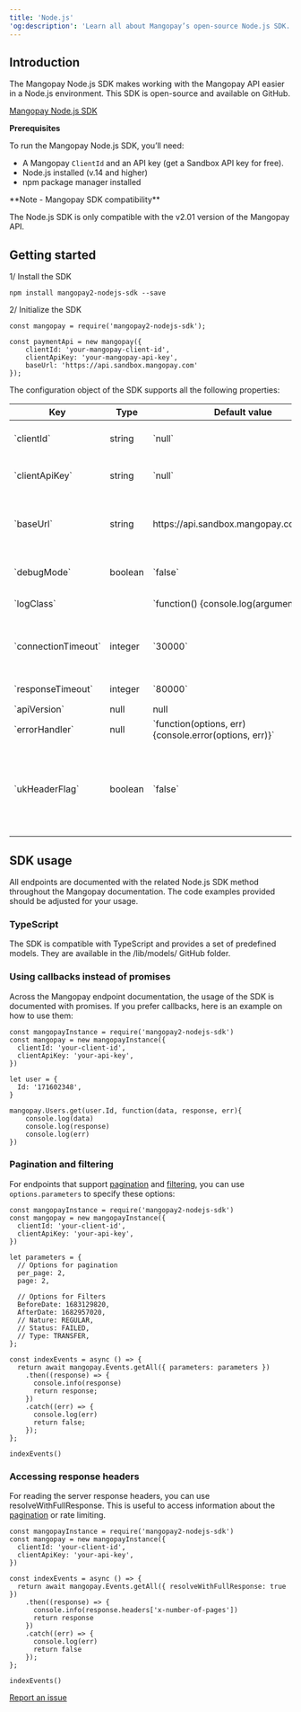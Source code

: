 ```yaml
---
title: 'Node.js'  
'og:description': 'Learn all about Mangopay’s open-source Node.js SDK.'  
---
```


## Introduction  

The Mangopay Node.js SDK makes working with the Mangopay API easier in a Node.js environment. This SDK is open-source and available on GitHub.  

<a href="#" class="btn Primary normal">Mangopay Node.js SDK</a>  

<Info>  

**Prerequisites**  

To run the Mangopay Node.js SDK, you’ll need:  
- A Mangopay `ClientId` and an API key (get a Sandbox API key for free).  
- Node.js installed (v.14 and higher)  
- npm package manager installed
</Info>  

<Note>  
**Note - Mangopay SDK compatibility** 
  
The Node.js SDK is only compatible with the v2.01 version of the Mangopay API.  
</Note>  

## Getting started  

1/ Install the SDK  
```nodejs 
npm install mangopay2-nodejs-sdk --save 
```  

2/ Initialize the SDK  
```nodejs 
const mangopay = require('mangopay2-nodejs-sdk');

const paymentApi = new mangopay({
    clientId: 'your-mangopay-client-id',
    clientApiKey: 'your-mangopay-api-key',
    baseUrl: 'https://api.sandbox.mangopay.com'
});
```  

The configuration object of the SDK supports all the following properties:

<table class="html-table">
    <thead>
        <tr>
            <th class="header">Key</th>
            <th class="header">Type</th>
            <th class="header">Default value</th>
            <th class="header">Description</th>
        </tr>
    </thead>
    <tbody>
        <tr>
            <td class="content">`clientId`</td>
            <td class="content">string</td>
            <td class="content">`null`</td>
            <td class="content">Your Mangopay ClientId – can be found in the [Hub](https://hub.mangopay.com/).</td>
        </tr>
        <tr>
            <td class="content">`clientApiKey`</td>
            <td class="content">string</td>
            <td class="content">`null`</td>
            <td class="content">Your Mangopay API key – can be found in the [Hub](https://hub.mangopay.com/).</td>
        </tr>
        <tr>
            <td class="content">`baseUrl`</td>
            <td class="content">string</td>
            <td class="content">https://api.sandbox.mangopay.com/v2.01/</td>
            <td class="content">The API sandbox URL. Set to the sandbox environment by default. To enable production environment, set it to https://api.mangopay.com</td>
        </tr>
        <tr>
            <td class="content">`debugMode`</td>
            <td class="content">boolean</td>
            <td class="content">`false`</td>
            <td class="content">Activates the debug mode. Recommended only in Sandbox.</td>
        </tr>
        <tr>
            <td class="content">`logClass`</td>
            <td class="content"></td>
            <td class="content">`function() {console.log(arguments)}`</td>
            <td class="content">`function() {console.log(arguments)}`</td>
        </tr>
        <tr>
            <td class="content">`connectionTimeout`</td>
            <td class="content">integer</td>
            <td class="content">`30000`</td>
            <td class="content">Set the time to wait (in milliseconds) while trying to establish a connection before terminating the attempt and generating an error.</td>
        </tr>
        <tr>
            <td class="content">`responseTimeout`</td>
            <td class="content">integer</td>
            <td class="content">`80000`</td>
            <td class="content">Set response timeout limit (in milliseconds).</td>
        </tr>
        <tr>
            <td class="content">`apiVersion`</td>
            <td class="content">null</td>
            <td class="content">null</td>
            <td class="content">Deprecated</td>
        </tr>
        <tr>
            <td class="content">`errorHandler`</td>
            <td class="content">null</td>
            <td class="content">`function(options, err) {console.error(options, err)}`</td>
            <td class="content">Set a custom error handler.</td>
        </tr>
        <tr>
            <td class="content">`ukHeaderFlag`</td>
            <td class="content">boolean</td>
            <td class="content">`false`</td>
            <td class="content">Platforms that have contracted with Mangopay’s UK entity (MANGOPAY U.K. LIMITED) must include the following header in all requests. If you’re using an SDK, you need to set it to `true`.</td>
        </tr>
    </tbody>
</table>  

## SDK usage  

All endpoints are documented with the related Node.js SDK method throughout the Mangopay documentation. The code examples provided should be adjusted for your usage.  

### TypeScript  

The SDK is compatible with TypeScript and provides a set of predefined models. They are available in the /lib/models/ GitHub folder.  

### Using callbacks instead of promises  

Across the Mangopay endpoint documentation, the usage of the SDK is documented with promises. If you prefer callbacks, here is an example on how to use them:  
```nodejs 
const mangopayInstance = require('mangopay2-nodejs-sdk')
const mangopay = new mangopayInstance({
  clientId: 'your-client-id',
  clientApiKey: 'your-api-key',
})

let user = {
  Id: '171602348',
}

mangopay.Users.get(user.Id, function(data, response, err){
	console.log(data)
	console.log(response)
	console.log(err)
})
```  

### Pagination and filtering  

For endpoints that support <a href="">pagination</a> and <a href="">filtering</a>, you can use `options.parameters` to specify these options:

```nodejs 
const mangopayInstance = require('mangopay2-nodejs-sdk')
const mangopay = new mangopayInstance({
  clientId: 'your-client-id',
  clientApiKey: 'your-api-key',
})

let parameters = {
  // Options for pagination
  per_page: 2,
  page: 2,

  // Options for Filters
  BeforeDate: 1683129820,
  AfterDate: 1682957020,
  // Nature: REGULAR,
  // Status: FAILED,
  // Type: TRANSFER,
};

const indexEvents = async () => {
  return await mangopay.Events.getAll({ parameters: parameters })
    .then((response) => {
      console.info(response)
      return response;
    })
    .catch((err) => {
      console.log(err)
      return false;
    });
};

indexEvents()
```  

### Accessing response headers  

For reading the server response headers, you can use resolveWithFullResponse. This is useful to access information about the <a href="">pag<a href="">ination</a> o</a>r rate limiting.  
```nodejs 
const mangopayInstance = require('mangopay2-nodejs-sdk')
const mangopay = new mangopayInstance({
  clientId: 'your-client-id',
  clientApiKey: 'your-api-key',
})

const indexEvents = async () => {
  return await mangopay.Events.getAll({ resolveWithFullResponse: true })
    .then((response) => {
      console.info(response.headers['x-number-of-pages'])
      return response
    })
    .catch((err) => {
      console.log(err)
      return false
    });
};

indexEvents()
```  
<a href="#" class="btn Secondary normal">Report an issue</a>